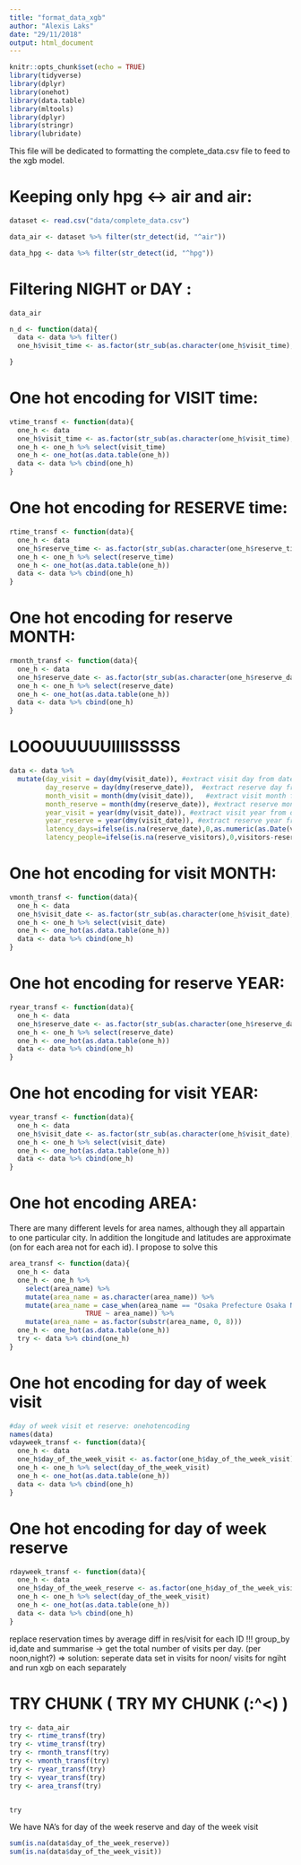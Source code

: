 ```yaml
---
title: "format_data_xgb"
author: "Alexis Laks"
date: "29/11/2018"
output: html_document
---
```


```r
knitr::opts_chunk$set(echo = TRUE)
library(tidyverse)
library(dplyr)
library(onehot)
library(data.table)
library(mltools)
library(dplyr)
library(stringr)
library(lubridate)
```

This file will be dedicated to formatting the complete_data.csv file to feed to the xgb model.


# Keeping only hpg <-> air and air:

```r
dataset <- read.csv("data/complete_data.csv")
```


```r
data_air <- dataset %>% filter(str_detect(id, "^air"))
```

```r
data_hpg <- data %>% filter(str_detect(id, "^hpg"))
```

# Filtering NIGHT or DAY :

```r
data_air

n_d <- function(data){
  data <- data %>% filter()
  one_h$visit_time <- as.factor(str_sub(as.character(one_h$visit_time), start = 0, end = 3))

}
```


# One hot encoding for VISIT time:

```r
vtime_transf <- function(data){
  one_h <- data
  one_h$visit_time <- as.factor(str_sub(as.character(one_h$visit_time), start = 0, end = 3)) #put visit_time as factor, and only extract the hour for the time: the first two components of the time: ex 19:00:00 will be converted to 19
  one_h <- one_h %>% select(visit_time)
  one_h <- one_hot(as.data.table(one_h))
  data <- data %>% cbind(one_h)
}
```

# One hot encoding for RESERVE time:

```r
rtime_transf <- function(data){
  one_h <- data
  one_h$reserve_time <- as.factor(str_sub(as.character(one_h$reserve_time), start = 0, end = 3))
  one_h <- one_h %>% select(reserve_time)
  one_h <- one_hot(as.data.table(one_h))
  data <- data %>% cbind(one_h)
}
```

# One hot encoding for reserve MONTH:

```r
rmonth_transf <- function(data){
  one_h <- data
  one_h$reserve_date <- as.factor(str_sub(as.character(one_h$reserve_date), start = 6, end = 7))
  one_h <- one_h %>% select(reserve_date)
  one_h <- one_hot(as.data.table(one_h))
  data <- data %>% cbind(one_h)
}

```

# LOOOUUUUUIIIISSSSS 
```r
data <- data %>%
  mutate(day_visit = day(dmy(visit_date)), #extract visit day from date
         day_reserve = day(dmy(reserve_date)),  #extract reserve day from date
         month_visit = month(dmy(visit_date)),   #extract visit month from date
         month_reserve = month(dmy(reserve_date)), #extract reserve month from date
         year_visit = year(dmy(visit_date)), #extract visit year from date
         year_reserve = year(dmy(visit_date)), #extract reserve year from date
         latency_days=ifelse(is.na(reserve_date),0,as.numeric(as.Date(visit_date)-as.Date(reserve_date))), #days between reservation vs visit. if no reservation then will be 0
         latency_people=ifelse(is.na(reserve_visitors),0,visitors-reserve_visitors)) #difference in the number of people from the party between reservation vs visit. if no reservation then will be 0
```

# One hot encoding for visit MONTH:

```r
vmonth_transf <- function(data){
  one_h <- data
  one_h$visit_date <- as.factor(str_sub(as.character(one_h$visit_date), start = 6, end = 7))
  one_h <- one_h %>% select(visit_date)
  one_h <- one_hot(as.data.table(one_h))
  data <- data %>% cbind(one_h)
}

```

# One hot encoding for reserve YEAR:

```r
ryear_transf <- function(data){
  one_h <- data
  one_h$reserve_date <- as.factor(str_sub(as.character(one_h$reserve_date), start = 0, end = 4))
  one_h <- one_h %>% select(reserve_date)
  one_h <- one_hot(as.data.table(one_h))
  data <- data %>% cbind(one_h)
}
```

# One hot encoding for visit YEAR:

```r
vyear_transf <- function(data){
  one_h <- data
  one_h$visit_date <- as.factor(str_sub(as.character(one_h$visit_date), start = 0, end = 4))
  one_h <- one_h %>% select(visit_date)
  one_h <- one_hot(as.data.table(one_h))
  data <- data %>% cbind(one_h)
}
```

# One hot encoding AREA:

There are many different levels for area names, although they all appartain to one particular city. In addition the longitude and latitudes are approximate (on for each area not for each id). I propose to solve this 

```r
area_transf <- function(data){
  one_h <- data
  one_h <- one_h %>%
    select(area_name) %>% 
    mutate(area_name = as.character(area_name)) %>% 
    mutate(area_name = case_when(area_name == "Osaka Prefecture Osaka None" ~ "Ōsaka-fu Prefecture Osaka None",
                   TRUE ~ area_name)) %>% 
    mutate(area_name = as.factor(substr(area_name, 0, 8)))
  one_h <- one_hot(as.data.table(one_h))
  try <- data %>% cbind(one_h)
}
```

# One hot encoding for day of week visit
```r
#day of week visit et reserve: onehotencoding
names(data)
vdayweek_transf <- function(data){
  one_h <- data
  one_h$day_of_the_week_visit <- as.factor(one_h$day_of_the_week_visit)
  one_h <- one_h %>% select(day_of_the_week_visit)
  one_h <- one_hot(as.data.table(one_h))
  data <- data %>% cbind(one_h)
}
```

# One hot encoding for day of week reserve
```r
rdayweek_transf <- function(data){
  one_h <- data
  one_h$day_of_the_week_reserve <- as.factor(one_h$day_of_the_week_visit)
  one_h <- one_h %>% select(day_of_the_week_visit)
  one_h <- one_hot(as.data.table(one_h))
  data <- data %>% cbind(one_h)
}
```

replace reservation times by average diff in res/visit for each ID !!!
group_by id,date and summarise -> get the total number of visits per day. (per noon,night?) => solution: seperate data set in visits for noon/ visits for ngiht and run xgb on each separately

# TRY CHUNK ( TRY MY CHUNK (:^<) )

```r
try <- data_air
try <- rtime_transf(try)
try <- vtime_transf(try)
try <- rmonth_transf(try)
try <- vmonth_transf(try)
try <- ryear_transf(try)
try <- vyear_transf(try)
try <- area_transf(try)


try
```


We have NA's for day of the week reserve and day of the week visit
```r
sum(is.na(data$day_of_the_week_reserve))
sum(is.na(data$day_of_the_week_visit))
```
